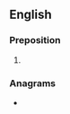 ==English==

===Preposition===
{{en-prep}}

# {{obsolete spelling of|against|lang=en}}

===Anagrams===
* {{anagrams|en|Gaytans}}